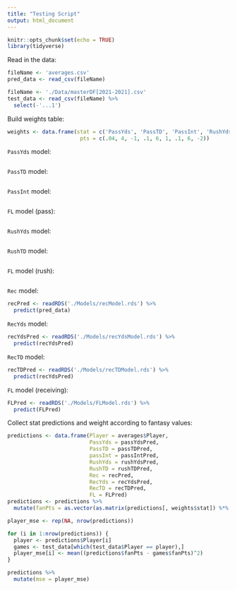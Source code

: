 ```yaml
---
title: "Testing Script"
output: html_document
---
```


```r
knitr::opts_chunk$set(echo = TRUE)
library(tidyverse)
```

Read in the data:
```r
fileName <- 'averages.csv'
pred_data <- read_csv(fileName)

fileName <- './Data/masterDF[2021-2021].csv'
test_data <- read_csv(fileName) %>%
  select(-'...1')
```

Build weights table:
```r
weights <- data.frame(stat = c('PassYds', 'PassTD', 'PassInt', 'RushYds', 'RushTD', 'Rec', 'RecYds', 'RecTD', 'FL'),
                       pts = c(.04, 4, -1, .1, 6, 1, .1, 6, -2))
```

`PassYds` model:
```r

```
`PassTD` model:
```r

```
`PassInt` model:
```r

```
`FL` model (pass):
```r

```
`RushYds` model:
```r

```
`RushTD` model:
```r

```
`FL` model (rush):
```r

```
`Rec` model:
```r
recPred <- readRDS('./Models/recModel.rds') %>%
  predict(pred_data)
```
`RecYds` model:
```r
recYdsPred <- readRDS('./Models/recYdsModel.rds') %>%
  predict(recYdsPred)
```
`RecTD` model:
```r
recTDPred <- readRDS('./Models/recTDModel.rds') %>%
  predict(recYdsPred)
```
`FL` model (receiving):
```r
FLPred <- readRDS('./Models/FLModel.rds') %>%
  predict(FLPred)
```

Collect stat predictions and weight according to fantasy values:
```r
predictions <- data.frame(Player = averages$Player,
                          PassYds = passYdsPred,
                          PassTD = passTDPred,
                          passInt = passIntPred,
                          RushYds = rushYdsPred,
                          RushTD = rushTDPred,
                          Rec = recPred,
                          RecYds = recYdsPred,
                          RecTD = recTDPred,
                          FL = FLPred)
predictions <- predictions %>% 
  mutate(fanPts = as.vector(as.matrix(predictions[, weights$stat]) %*% weights$pts))
```

```r
player_mse <- rep(NA, nrow(predictions))

for (i in 1:nrow(predictions)) {
  player <- predictions$Player[i]
  games <- test_data[which(test_data$Player == player),]
  player_mse[i] <- mean((predictions$fanPts - games$fanPts)^2)
}

predictions %>%
  mutate(mse = player_mse)
```

